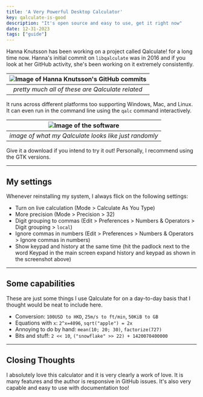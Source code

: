 ```yaml
---
title: 'A Very Powerful Desktop Calculator'
key: qalculate-is-good
description: "It's open source and easy to use, get it right now"
date: 12-31-2023
tags: ["guide"]
---
```




<Ext href="https://github.com/hanna-kn">Hanna Knutsson</Ext> has been working on a project
called <Ext href="https://qalculate.github.io/">Qalculate!</Ext> for a long time now. Hanna's
<Ext href="https://github.com/Qalculate/libqalculate/commit/ed39e97b687f629b5129f5dd675e4d7d26df3c49">initial commit</Ext>
on `libqalculate` was in 2016 and if you look at her GitHub activity, she's been working on it extremely consistently.

| <Image src={commitsImage} alt="Image of Hanna Knutsson's GitHub commits" /> |
|:-:|
| *pretty much all of these are Qalculate related* |

It runs across different platforms too supporting Windows, Mac, and Linux. It can even run in the command line using the `qalc`
command interactively.

| <Image src={previewImage} alt="Image of the software" /> |
|:-:|
| *image of what my Qalculate looks like just randomly* |

Give it a <Ext href="https://qalculate.github.io/downloads.html">download</Ext> if you intend to try it out!
Personally, I recommend using the GTK versions.

---

## My settings

Whenever reinstalling my system, I always flick on the following settings:
- Turn on live calculation (Mode > Calculate As You Type)
- More precision (Mode > Precision > 32)
- Digit grouping to commas (Edit > Preferences > Numbers & Operators > Digit grouping > `local`)
- Ignore commas in numbers (Edit > Preferences > Numbers & Operators > Ignore commas in numbers)
- Show keypad and history at the same time (hit the padlock next to the word Keypad in the main screen
expand history and keypad as shown in the screenshot above)

---

## Some capabilities

These are just some things I use Qalculate for on a day-to-day basis that I thought would be
neat to include here.

- Conversion: `100USD to HKD`, `25m/s to ft/min`, `50KiB to GB`
- Equations with `x`: `2^x=4096`, `sqrt("apple") = 2x`
- Annoying to do by hand: `mean(10; 20; 30)`, `factorize(727)`
- Bits and stuff: `2 << 10`, `("snowflake" >> 22) + 1420070400000`

---

## Closing Thoughts

I absolutely love this calculator and it is very clearly a work of love. It is many features and
the author is responsive in GitHub issues. It's also very capable and easy to use with 
<Ext href="https://qalculate.github.io/manual/index.html">documentation</Ext> too!
